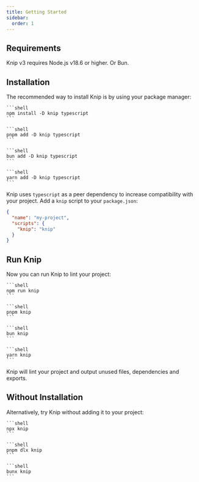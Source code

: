 ```yaml
---
title: Getting Started
sidebar:
  order: 1
---
```



## Requirements

Knip v3 requires Node.js v18.6 or higher. Or Bun.

## Installation

The recommended way to install Knip is by using your package manager:

<Tabs>
  <TabItem label="npm">

    ```shell
    npm install -D knip typescript
    ```

  </TabItem>
  <TabItem label="pnpm">

    ```shell
    pnpm add -D knip typescript
    ```

  </TabItem>
  <TabItem label="bun">

    ```shell
    bun add -D knip typescript
    ```

  </TabItem>
  <TabItem label="yarn">

    ```shell
    yarn add -D knip typescript
    ```

  </TabItem>
</Tabs>

Knip uses `typescript` as a peer dependency to increase compatibility with your
project. Add a `knip` script to your `package.json`:

```json title="package.json"
{
  "name": "my-project",
  "scripts": {
    "knip": "knip"
  }
}
```

## Run Knip

Now you can run Knip to lint your project:

<Tabs>
  <TabItem label="npm">

    ```shell
    npm run knip
    ```

  </TabItem>
  <TabItem label="pnpm">

    ```shell
    pnpm knip
    ```

  </TabItem>
  <TabItem label="bun">

    ```shell
    bun knip
    ```

  </TabItem>
  <TabItem label="yarn">

    ```shell
    yarn knip
    ```

  </TabItem>
</Tabs>

Knip will lint your project and output unused files, dependencies and exports.

## Without Installation

Alternatively, try Knip without adding it to your project:

<Tabs>
  <TabItem label="npm">

    ```shell
    npx knip
    ```

  </TabItem>
  <TabItem label="pnpm">

    ```shell
    pnpm dlx knip
    ```

  </TabItem>
  <TabItem label="bun">

    ```shell
    bunx knip
    ```

  </TabItem>
</Tabs>
